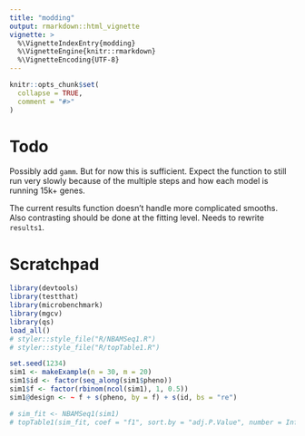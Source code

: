 ```yaml
---
title: "modding"
output: rmarkdown::html_vignette
vignette: >
  %\VignetteIndexEntry{modding}
  %\VignetteEngine{knitr::rmarkdown}
  %\VignetteEncoding{UTF-8}
---
```


```r
knitr::opts_chunk$set(
  collapse = TRUE,
  comment = "#>"
)
```

# Todo 
Possibly add `gamm`. But for now this is sufficient. Expect the function to still run very slowly because of the multiple steps and how each model is running 15k+ genes.

The current results function doesn't handle more complicated smooths. Also contrasting should be done at the fitting level. Needs to rewrite `results1`.

# Scratchpad
```r
library(devtools)
library(testthat)
library(microbenchmark)
library(mgcv)
library(qs)
load_all()
# styler::style_file("R/NBAMSeq1.R")
# styler::style_file("R/topTable1.R")

set.seed(1234)
sim1 <- makeExample(n = 30, m = 20)
sim1$id <- factor(seq_along(sim1$pheno))
sim1$f <- factor(rbinom(ncol(sim1), 1, 0.5)) 
sim1@design <- ~ f + s(pheno, by = f) + s(id, bs = "re")

# sim_fit <- NBAMSeq1(sim1)
# topTable1(sim_fit, coef = "f1", sort.by = "adj.P.Value", number = Inf, adjust.method = "bonferroni")
```
